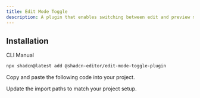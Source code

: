 ```yaml
---
title: Edit Mode Toggle
description: A plugin that enables switching between edit and preview modes of the editor.
---
```


<ComponentPreview
  name="edit-mode-toggle-plugin-demo"
  className="[&_.preview>[data-orientation=vertical]]:sm:max-w-[70%]"
  description="A plugin that enables switching between edit and preview modes of the editor."
/>

## Installation

<Tabs defaultValue="cli">

<TabsList>
  <TabsTrigger value="cli">CLI</TabsTrigger>
  <TabsTrigger value="manual">Manual</TabsTrigger>
</TabsList>

<TabsContent value="cli">

```bash
npx shadcn@latest add @shadcn-editor/edit-mode-toggle-plugin
```

</TabsContent>

<TabsContent value="manual">

<Steps>

<Step>Copy and paste the following code into your project.</Step>

<ComponentSource name="edit-mode-toggle-plugin" />

<Step>Update the import paths to match your project setup.</Step>

</Steps>

</TabsContent>

</Tabs>
